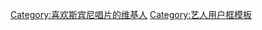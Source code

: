 {{Userbox
  |border-c = #000000
  |border-s = 1
  |id-c     = #FFFFFF
  |id-s     = 12
  |id-fc    = #000000
  |info-c   = #696969
  |info-s   = 8
  |info-fc  = #FFFFFF
  |id       = [[File:Spinnin' Records logo.svg|45px]]
  |info     = <div class="center">这个用户喜欢[[斯宾尼唱片|{{color|white|Spinnin' Records}}]]</div>
  |nocat    = 喜欢斯宾尼唱片的维基人
}}
<includeonly>[[Category:喜欢斯宾尼唱片的维基人]]</includeonly>
<noinclude>[[Category:艺人用户框模板]]</noinclude>